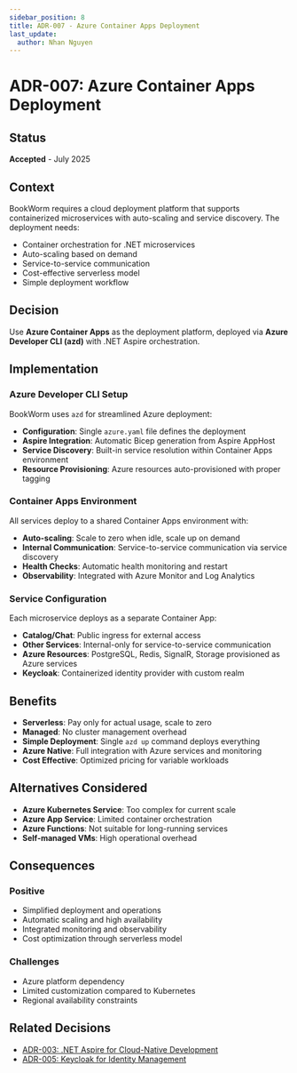 ```yaml
---
sidebar_position: 8
title: ADR-007 - Azure Container Apps Deployment
last_update:
  author: Nhan Nguyen
---
```


# ADR-007: Azure Container Apps Deployment

## Status

**Accepted** - July 2025

## Context

BookWorm requires a cloud deployment platform that supports containerized microservices with auto-scaling and service discovery. The deployment needs:

- Container orchestration for .NET microservices
- Auto-scaling based on demand
- Service-to-service communication
- Cost-effective serverless model
- Simple deployment workflow

## Decision

Use **Azure Container Apps** as the deployment platform, deployed via **Azure Developer CLI (azd)** with .NET Aspire orchestration.

## Implementation

### Azure Developer CLI Setup

BookWorm uses `azd` for streamlined Azure deployment:

- **Configuration**: Single `azure.yaml` file defines the deployment
- **Aspire Integration**: Automatic Bicep generation from Aspire AppHost
- **Service Discovery**: Built-in service resolution within Container Apps environment
- **Resource Provisioning**: Azure resources auto-provisioned with proper tagging

### Container Apps Environment

All services deploy to a shared Container Apps environment with:

- **Auto-scaling**: Scale to zero when idle, scale up on demand
- **Internal Communication**: Service-to-service communication via service discovery
- **Health Checks**: Automatic health monitoring and restart
- **Observability**: Integrated with Azure Monitor and Log Analytics

### Service Configuration

Each microservice deploys as a separate Container App:

- **Catalog/Chat**: Public ingress for external access
- **Other Services**: Internal-only for service-to-service communication
- **Azure Resources**: PostgreSQL, Redis, SignalR, Storage provisioned as Azure services
- **Keycloak**: Containerized identity provider with custom realm

## Benefits

- **Serverless**: Pay only for actual usage, scale to zero
- **Managed**: No cluster management overhead
- **Simple Deployment**: Single `azd up` command deploys everything
- **Azure Native**: Full integration with Azure services and monitoring
- **Cost Effective**: Optimized pricing for variable workloads

## Alternatives Considered

- **Azure Kubernetes Service**: Too complex for current scale
- **Azure App Service**: Limited container orchestration
- **Azure Functions**: Not suitable for long-running services
- **Self-managed VMs**: High operational overhead

## Consequences

### Positive

- Simplified deployment and operations
- Automatic scaling and high availability
- Integrated monitoring and observability
- Cost optimization through serverless model

### Challenges

- Azure platform dependency
- Limited customization compared to Kubernetes
- Regional availability constraints

## Related Decisions

- [ADR-003: .NET Aspire for Cloud-Native Development](./adr-003-aspire-cloud-native)
- [ADR-005: Keycloak for Identity Management](./adr-005-keycloak-identity)
